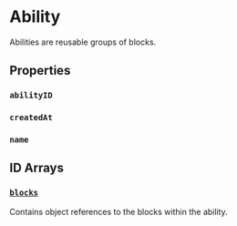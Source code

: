 
# Ability

Abilities are reusable groups of blocks.

## Properties

### `abilityID`

<Undocumented />

### `createdAt`

<Undocumented />

### `name`

<Undocumented />


## ID Arrays

### [`blocks`](/wiki/spec/block)

<PropertyData type="array" />

Contains object references to the blocks within the ability.
